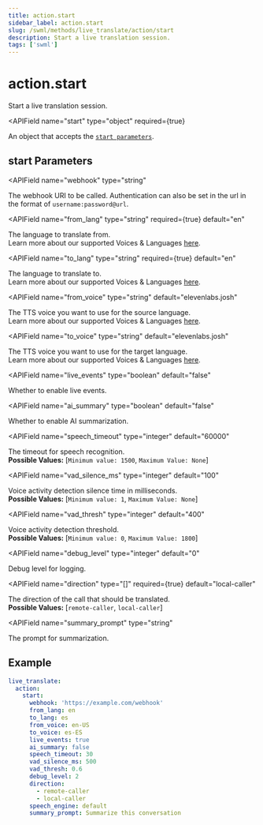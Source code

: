 ```yaml
---
title: action.start
sidebar_label: action.start
slug: /swml/methods/live_translate/action/start
description: Start a live translation session.
tags: ['swml']
---
```



# action.start

Start a live translation session.

<APIField
  name="start"
  type="object"
  required={true}
>
  An object that accepts the [`start parameters`](#start-parameters).
</APIField>

## **start Parameters**

<APIField
  name="webhook"
  type="string"
>
  The webhook URI to be called. Authentication can also be set in the url in the format of `username:password@url`.
</APIField>

<APIField
  name="from_lang"
  type="string"
  required={true}
  default="en"
>
  The language to translate from.<br/>Learn more about our supported Voices & Languages [here](/voice/getting-started/voice-and-languages).
</APIField>

<APIField
  name="to_lang"
  type="string"
  required={true}
  default="en"
>
  The language to translate to.<br/>Learn more about our supported Voices & Languages [here](/voice/getting-started/voice-and-languages).
</APIField>

<APIField
  name="from_voice"
  type="string"
  default="elevenlabs.josh"
>
  The TTS voice you want to use for the source language.<br/>Learn more about our supported Voices & Languages [here](/voice/getting-started/voice-and-languages).
</APIField>

<APIField
  name="to_voice"
  type="string"
  default="elevenlabs.josh"
>
  The TTS voice you want to use for the target language.<br/>Learn more about our supported Voices & Languages [here](/voice/getting-started/voice-and-languages).
</APIField>

<APIField
  name="live_events"
  type="boolean"
  default="false"
>
  Whether to enable live events.
</APIField>

<APIField
  name="ai_summary"
  type="boolean"
  default="false"
>
  Whether to enable AI summarization.
</APIField>

<APIField
  name="speech_timeout"
  type="integer"
  default="60000"
>
  The timeout for speech recognition.<br/>**Possible Values:** [`Minimum value: 1500`, `Maximum Value: None`]
</APIField>

<APIField
  name="vad_silence_ms"
  type="integer"
  default="100"
>
  Voice activity detection silence time in milliseconds.<br/>**Possible Values:** [`Minimum value: 1`, `Maximum Value: None`]
</APIField>

<APIField
  name="vad_thresh"
  type="integer"
  default="400"
>
  Voice activity detection threshold.<br/>**Possible Values:** [`Minimum value: 0`, `Maximum Value: 1800`]
</APIField>

<APIField
  name="debug_level"
  type="integer"
  default="0"
>
  Debug level for logging.
</APIField>

<APIField
  name="direction"
  type="[]"
  required={true}
  default="local-caller"
>
  The direction of the call that should be translated.<br/>**Possible Values:** [`remote-caller`, `local-caller`]
</APIField>

<APIField
  name="summary_prompt"
  type="string"
>
  The prompt for summarization.
</APIField>

## **Example**

```yaml andJson
live_translate:
  action:
    start:
      webhook: 'https://example.com/webhook'
      from_lang: en
      to_lang: es
      from_voice: en-US
      to_voice: es-ES
      live_events: true
      ai_summary: false
      speech_timeout: 30
      vad_silence_ms: 500
      vad_thresh: 0.6
      debug_level: 2
      direction:
        - remote-caller
        - local-caller
      speech_engine: default
      summary_prompt: Summarize this conversation
```
